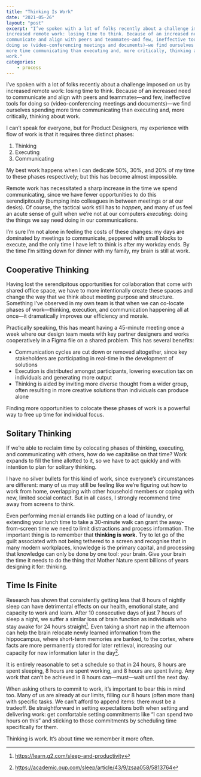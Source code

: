 ```yaml
---
title: "Thinking Is Work"
date: "2021-05-26"
layout: "post"
excerpt: "I’ve spoken with a lot of folks recently about a challenge imposed on us by
increased remote work: losing time to think. Because of an increased need to
communicate and align with peers and teammates—and few, ineffective tools for
doing so (video-conferencing meetings and documents)—we find ourselves spending
more time communicating than executing and, more critically, thinking about
work."
categories:
    - process
---
```


I’ve spoken with a lot of folks recently about a challenge imposed on us by
increased remote work: losing time to think. Because of an increased need to
communicate and align with peers and teammates—and few, ineffective tools for
doing so (video-conferencing meetings and documents)—we find ourselves spending
more time communicating than executing and, more critically, thinking about
work.

I can’t speak for everyone, but for Product Designers, my experience with flow
of work is that it requires three distinct phases:

1. Thinking
2. Executing
3. Communicating

My best work happens when I can dedicate 50%, 30%, and 20% of my time to these
phases respectively; but this has become almost impossible.

Remote work has necessitated a sharp increase in the time we spend
communicating, since we have fewer opportunities to do this serendipitously
(bumping into colleagues in between meetings or at our desks). Of course, the
tactical work still has to _happen_, and many of us feel an acute sense of guilt
when we’re not at our computers _executing_: doing the things we say need doing
in our communications.

I’m sure I’m not alone in feeling the costs of these changes: my days are
dominated by meetings to communicate, peppered with small blocks to execute, and
the only time I have left to think is after my workday ends. By the time I’m
sitting down for dinner with my family, my brain is still at work.

## Cooperative Thinking

Having lost the serendipitous opportunities for collaboration that come with
shared office space, we have to more intentionally create these spaces and
change the way that we think about meeting purpose and structure. Something I’ve
observed in my own team is that when we can co-locate phases of work—thinking,
execution, and communication happening all at once—it dramatically improves our
efficiency and morale.

Practically speaking, this has meant having a 45-minute meeting once a week
where our design team meets with key partner designers and works cooperatively
in a Figma file on a shared problem. This has several benefits:

-   Communication cycles are cut down or removed altogether, since key
    stakeholders are participating in real-time in the development of solutions
-   Execution is distributed amongst participants, lowering execution tax on
    individuals and generating more output
-   Thinking is aided by inviting more diverse thought from a wider group, often
    resulting in more creative solutions than individuals can produce alone

Finding more opportunities to colocate these phases of work is a powerful way to
free up time for individual focus.

## Solitary Thinking

If we’re able to reclaim time by colocating phases of thinking, executing, and
communicating with others, how do we capitalise on that time? Work expands to
fill the time allotted to it, so we have to act quickly and with intention to
plan for solitary thinking.

I have no silver bullets for this kind of work, since everyone’s circumstances
are different: many of us may still be feeling like we’re figuring out how to
work from home, overlapping with other household members or coping with new,
limited social contact. But in all cases, I strongly recommend time away from
screens to think.

Even performing menial errands like putting on a load of laundry, or extending
your lunch time to take a 30-minute walk can grant the away-from-screen time we
need to limit distractions and process information. The important thing is to
remember that **thinking is work.** Try to let go of the guilt associated with
not being tethered to a screen and recognise that in many modern workplaces,
knowledge is the primary capital, and processing that knowledge can only be done
by one tool: your brain. Give your brain the time it needs to do the thing that
Mother Nature spent billions of years designing it for: thinking.

## Time Is Finite

Research has shown that consistently getting less that 8 hours of nightly sleep
can have detrimental effects on our health, emotional state, and capacity to
work and learn. After 10 consecutive days of just 7 hours of sleep a night, we
suffer a similar loss of brain function as individuals who stay awake for 24
hours straight[^1]. Even taking a short nap in the afternoon can help the brain
relocate newly learned information from the hippocampus, where short-term
memories are banked, to the cortex, where facts are more permanently stored for
later retrieval, increasing our capacity for new information later in the
day[^2].

It is entirely reasonable to set a schedule so that in 24 hours, 8 hours are
spent sleeping, 8 hours are spent working, and 8 hours are spent living. Any
work that can’t be achieved in 8 hours can—must—wait until the next day.

When asking others to commit to work, it’s important to bear this in mind too.
Many of us are already at our limits, filling our 8 hours (often more than) with
specific tasks. We can’t afford to append items: there must be a tradeoff. Be
straightforward in setting expectations both when setting and delivering work:
get comfortable setting commitments like “I can spend two hours on this” and
sticking to those commitments by scheduling time specifically for them.

Thinking is work. It’s about time we remember it more often.

[^1]: https://learn.g2.com/sleep-and-productivity
[^2]: https://academic.oup.com/sleep/article/43/9/zsaa058/5813764
